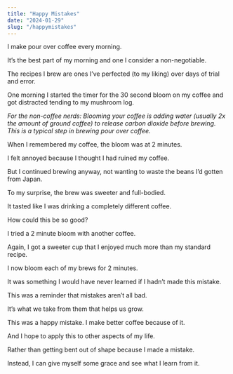 ```yaml
---
title: "Happy Mistakes"
date: "2024-01-29"
slug: "/happymistakes"
---
```


I make pour over coffee every morning.

It’s the best part of my morning and one I consider a non-negotiable.

The recipes I brew are ones I’ve perfected (to my liking) over days of trial and error.

One morning I started the timer for the 30 second bloom on my coffee and got distracted tending to my mushroom log.

_For the non-coffee nerds: Blooming your coffee is adding water (usually 2x the amount of ground coffee) to release carbon dioxide before brewing. This is a typical step in brewing pour over coffee._

When I remembered my coffee, the bloom was at 2 minutes.

I felt annoyed because I thought I had ruined my coffee.

But I continued brewing anyway, not wanting to waste the beans I’d gotten from Japan.

To my surprise, the brew was sweeter and full-bodied.

It tasted like I was drinking a completely different coffee.

How could this be so good?

I tried a 2 minute bloom with another coffee.

Again, I got a sweeter cup that I enjoyed much more than my standard recipe.

I now bloom each of my brews for 2 minutes.

It was something I would have never learned if I hadn’t made this mistake.

This was a reminder that mistakes aren’t all bad.

It’s what we take from them that helps us grow.

This was a happy mistake. I make better coffee because of it.

And I hope to apply this to other aspects of my life.

Rather than getting bent out of shape because I made a mistake.

Instead, I can give myself some grace and see what I learn from it.